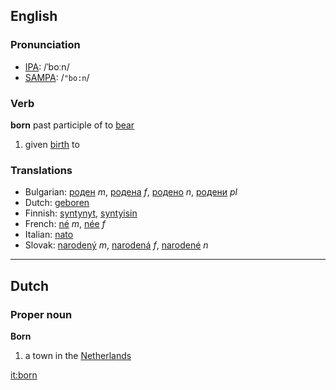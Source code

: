 ==English==
=== Pronunciation ===
*[[w:IPA|IPA]]: /ˈboːn/
*[[w:SAMPA|SAMPA]]: /<tt>"bo:n</tt>/

=== Verb ===

'''born''' past participle of to [[bear]]

# given [[birth]] to

=== Translations ===
*Bulgarian: [[роден]] ''m'', [[родена]] ''f'', [[родено]] ''n'', [[родени]] ''pl''
*Dutch: [[geboren]]
*Finnish: [[syntynyt]], [[syntyisin]]
*French: [[né]] ''m'', [[née]] ''f''
*Italian: [[nato]]
*Slovak: [[narodený]] ''m'', [[narodená]] ''f'', [[narodené]] ''n''

----

==Dutch==

===Proper noun===
'''Born'''
#a town in the [[Netherlands]]

[[it:born]]